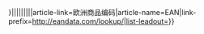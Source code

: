 {{Catalog lookup link|{{{ean|{{{1|}}}}}}|{{{2|}}}|{{{3|}}}|{{{4|}}}|{{{5|}}}|{{{6|}}}|{{{7|}}}|{{{8|}}}|{{{9|}}}|article-link=欧洲商品编码|article-name=EAN|link-prefix=http://eandata.com/lookup/|list-leadout={{{leadout|}}}}}<noinclude>
{{documentation}}
</noinclude>